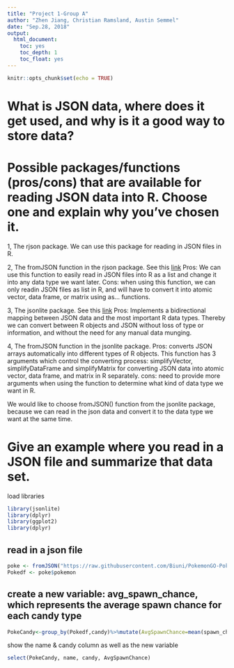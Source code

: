 ```yaml
---
title: "Project 1-Group A"
author: "Zhen Jiang, Christian Ramsland, Austin Semmel"
date: "Sep.28, 2018"
output:
  html_document:
    toc: yes
    toc_depth: 1
    toc_float: yes
---
```


```r
knitr::opts_chunk$set(echo = TRUE)
```

# What is JSON data, where does it get used, and why is it a good way to store data? 
## 

# Possible packages/functions (pros/cons) that are available for reading JSON data into R. Choose one and explain why you’ve chosen it. 
1, The rjson package.
   We can use this package for reading in JSON files in R.

2, The fromJSON function in the rjson package.
   See this [link](https://www.tutorialspoint.com/r/r_json_files.htm)
   Pros: We can use this function to easily read in JSON files into R as a list and change it into any data type we want later.
   Cons: when using this function, we can only readin JSON files as list in R, and will have to convert it into atomic vector, data frame, or matrix using as... functions.
   
3, The jsonlite package.
   See this [link](https://cran.r-project.org/web/packages/jsonlite/vignettes/json-aaquickstart.html)
   Pros: Implements a bidirectional mapping between JSON data and the most important R data types. Thereby we can convert between R objects and JSON without loss of type or information, and without the need for any manual data munging.
   
4, The fromJSON function in the jsonlite package.
   Pros: converts JSON arrays automatically into different types of R objects.
   This function has 3 arguments which control the converting process: simplifyVector, simplifyDataFrame and simplifyMatrix for converting JSON data into atomic vector, data frame, and matrix in R separately.
   cons: need to provide more arguments when using the function to determine what kind of data type we want in R.

We would like to choose fromJSON() function from the jsonlite package, because we can read in the json data and convert it to the data type we want at the same time.
 

# Give an example where you read in a JSON file and summarize that data set.
load libraries
```r
library(jsonlite)
library(dplyr)
library(ggplot2)
library(dplyr)
```

## read in a json file
```r
poke <- fromJSON("https://raw.githubusercontent.com/Biuni/PokemonGO-Pokedex/master/pokedex.json",simplifyDataFrame = TRUE)
Pokedf <- poke$pokemon
```

## create a new variable: avg_spawn_chance, which represents the average spawn chance for each candy type
```r
PokeCandy<-group_by(Pokedf,candy)%>%mutate(AvgSpawnChance=mean(spawn_chance))
```
show the name & candy column as well as the new variable
```r
select(PokeCandy, name, candy, AvgSpawnChance)
```
